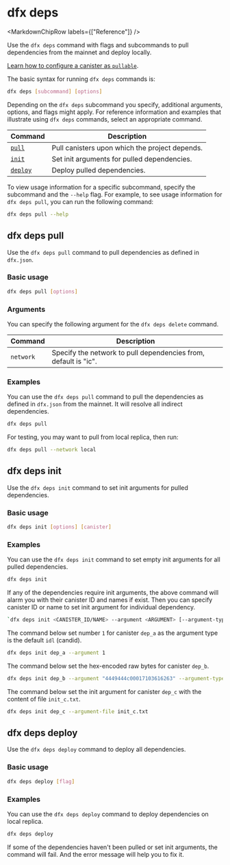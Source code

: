 
# dfx deps

<MarkdownChipRow labels={["Reference"]} />

Use the `dfx deps` command with flags and subcommands to pull dependencies from the mainnet and deploy locally.

[Learn how to configure a canister as `pullable`](https://internetcomputer.org/docs/current/developer-docs/smart-contracts/maintain/import).

The basic syntax for running `dfx deps` commands is:

``` bash
dfx deps [subcommand] [options]
```

Depending on the `dfx deps` subcommand you specify, additional arguments, options, and flags might apply. For reference information and examples that illustrate using `dfx deps` commands, select an appropriate command.

| Command                      | Description                                    |
| ---------------------------- | ---------------------------------------------- |
| [`pull`](#dfx-deps-pull)     | Pull canisters upon which the project depends. |
| [`init`](#dfx-deps-init)     | Set init arguments for pulled dependencies.    |
| [`deploy`](#dfx-deps-deploy) | Deploy pulled dependencies.                    |

To view usage information for a specific subcommand, specify the subcommand and the `--help` flag. For example, to see usage information for `dfx deps pull`, you can run the following command:

``` bash
dfx deps pull --help
```

## dfx deps pull

Use the `dfx deps pull` command to pull dependencies as defined in `dfx.json`.

### Basic usage

``` bash
dfx deps pull [options]
```

### Arguments

You can specify the following argument for the `dfx deps delete` command.

| Command   | Description                                                     |
| --------- | --------------------------------------------------------------- |
| `network` | Specify the network to pull dependencies from, default is "ic". |

### Examples

You can use the `dfx deps pull` command to pull the dependencies as defined in `dfx.json` from the mainnet. It will resolve all indirect dependencies.

``` bash
dfx deps pull
```

For testing, you may want to pull from local replica, then run:

```bash
dfx deps pull --network local
```

## dfx deps init

Use the `dfx deps init` command to set init arguments for pulled dependencies.

### Basic usage

``` bash
dfx deps init [options] [canister]
```

### Examples

You can use the `dfx deps init` command to set empty init arguments for all pulled dependencies.

``` bash
dfx deps init
```

If any of the dependencies require init arguments, the above command will alarm you with their canister ID and names if exist. Then you can specify canister ID or name to set init argument for individual dependency.

```bash
`dfx deps init <CANISTER_ID/NAME> --argument <ARGUMENT> [--argument-type <TYPE>]`
```

The command below set number `1` for canister `dep_a` as the argument type is the default `idl` (candid).

```bash
dfx deps init dep_a --argument 1
```

The command below set the hex-encoded raw bytes for canister `dep_b`.

```bash
dfx deps init dep_b --argument "4449444c00017103616263" --argument-type raw
```

The command below set the init argument for canister `dep_c` with the content of file `init_c.txt`.

```bash
dfx deps init dep_c --argument-file init_c.txt
```

## dfx deps deploy

Use the `dfx deps deploy` command to deploy all dependencies.

### Basic usage

``` bash
dfx deps deploy [flag]
```

### Examples

You can use the `dfx deps deploy` command to deploy dependencies on local replica.

``` bash
dfx deps deploy
```

If some of the dependencies haven't been pulled or set init arguments, the command will fail. And the error message will help you to fix it.
